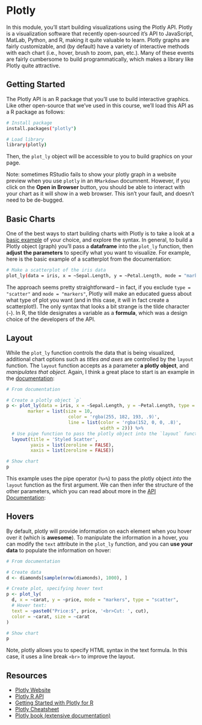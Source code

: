 # Plotly

In this module, you'll start building visualizations using the Plotly API. Plotly is a visualization software that recently open-sourced it's API to JavaScript, MatLab, Python, and R, making it quite valuable to learn. Plotly graphs are fairly customizable, and (by default) have a variety of interactive methods with each chart (i.e., hover, brush to zoom, pan, etc.). Many of these events are fairly cumbersome to build programmatically, which makes a library like Plotly quite attractive.


## Getting Started
The Plotly API is an R package that you'll use to build interactive graphics. Like other open-source that we've used in this course, we'll load this API as a R package as follows:

```bash
# Install package
install.packages("plotly")

# Load library
library(plotly)
```

Then, the `plot_ly` object will be accessible to you to build graphics on your page.

<div class="alert alert-danger">
<p>Note: sometimes RStudio fails to show your plotly graph in a website preview when you use `plotly` in an `RMarkdown` documnent. However, if you click on the **Open in Browser** button, you should be able to interact with your chart as it will show in a web browser. This isn't your fault, and doesn't need to be de-bugged.</p>
</div>


## Basic Charts
One of the best ways to start building charts with Plotly is to take a look at a [basic example](https://plot.ly/r/#basic-charts) of your choice, and explore the syntax. In general, to build a Plotly object (graph) you'll pass a **dataframe** into the `plot_ly` function, then **adjust the parameters** to specify what you want to visualize. For example, here is the basic example of a scatterplot from the documentation:

```bash
# Make a scatterplot of the iris data
plot_ly(data = iris, x = ~Sepal.Length, y = ~Petal.Length, mode = "markers", type = "scatter")
```

The approach seems pretty straightforward -- in fact, if you exclude `type = "scatter"` and `mode = "markers"`, Plotly will make an educated guess about what type of plot you want (and in this case, it will in fact create a scatterplot!). The only syntax that looks a bit strange is the tilde character (`~`). In R, the tilde designates a variable as a **formula**, which was a design choice of the developers of the API.

## Layout
While the `plot_ly` function controls the data that is being visualized, additional chart options such as _titles and axes_ are controlled by the `layout` function. The `layout` function accepts as a parameter **a plotly object**, and _manipulates that object_. Again, I think a great place to start is an example in the [documentation](https://plot.ly/r/line-and-scatter/):

```r
# From documentation

# Create a plotly object `p`
p <- plot_ly(data = iris, x = ~Sepal.Length, y = ~Petal.Length, type = "scatter", mode = "markers",
        marker = list(size = 10,
                       color = 'rgba(255, 182, 193, .9)',
                       line = list(color = 'rgba(152, 0, 0, .8)',
                                   width = 2))) %>%
  # Use pipe function to pass the plotly object into the `layout` function                           
  layout(title = 'Styled Scatter',
         yaxis = list(zeroline = FALSE),
         xaxis = list(zeroline = FALSE))

# Show chart
p
```
This example uses the pipe operator (`%>%`) to pass the plotly object _into_ the `layout` function as the first argument. We can then infer the structure of the other parameters, which you can read about more in the [API Documentation](https://plot.ly/r/reference/#Layout_and_layout_style_objects):


## Hovers
By default, plotly will provide information on each element when you hover over it (which is **awesome**). To manipulate the information in a hover, you can modify the `text` attribute in the `plot_ly` function, and you can **use your data** to populate the information on hover:

```r
# From documentation

# Create data
d <- diamonds[sample(nrow(diamonds), 1000), ]

# Create plot, specifying hover text
p <- plot_ly(
  d, x = ~carat, y = ~price, mode = "markers", type = "scatter",
  # Hover text:
  text = ~paste0("Price:$", price, '<br>Cut: ', cut),
  color = ~carat, size = ~carat
)

# Show chart
p

```

Note, plotly allows you to specify HTML syntax in the text formula. In this case, it uses a line break `<br>` to improve the layout. 

## Resources {-}
- [Plotly Website](https://plot.ly/)
- [Plotly R API](https://plot.ly/r/)
- [Getting Started with Plotly for R](https://plot.ly/r/getting-started/)
- [Plotly Cheatsheet](https://images.plot.ly/plotly-documentation/images/r_cheat_sheet.pdf)
- [Plotly book (extensive documentation)](https://cpsievert.github.io/plotly_book/)
